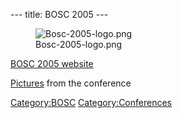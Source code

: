 ---
title: BOSC 2005
---

[[Image:Bosc-2005-logo.png]]

[http://open-bio.org/bosc2005 BOSC 2005 website]

[http://gallery.open-bio.org/gallery/bosc2005 Pictures] from the conference

[[Category:BOSC]] [[Category:Conferences]]
